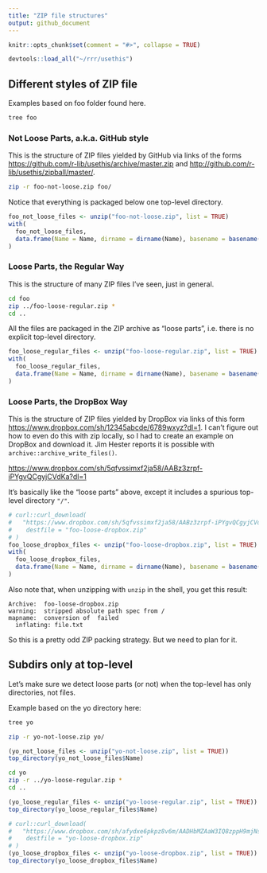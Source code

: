 ```yaml
---
title: "ZIP file structures"
output: github_document
---
```


```r
knitr::opts_chunk$set(comment = "#>", collapse = TRUE)
```

```r
devtools::load_all("~/rrr/usethis")
```

## Different styles of ZIP file

Examples based on foo folder found here.

```bash
tree foo
```

### Not Loose Parts, a.k.a. GitHub style

This is the structure of ZIP files yielded by GitHub via links of the forms <https://github.com/r-lib/usethis/archive/master.zip> and <http://github.com/r-lib/usethis/zipball/master/>.

```bash
zip -r foo-not-loose.zip foo/
```

Notice that everything is packaged below one top-level directory.

```r
foo_not_loose_files <- unzip("foo-not-loose.zip", list = TRUE)
with(
  foo_not_loose_files,
  data.frame(Name = Name, dirname = dirname(Name), basename = basename(Name))
)
```

### Loose Parts, the Regular Way

This is the structure of many ZIP files I've seen, just in general.

```bash
cd foo
zip ../foo-loose-regular.zip *
cd ..
```

All the files are packaged in the ZIP archive as "loose parts", i.e. there is no explicit top-level directory.

```r
foo_loose_regular_files <- unzip("foo-loose-regular.zip", list = TRUE)
with(
  foo_loose_regular_files,
  data.frame(Name = Name, dirname = dirname(Name), basename = basename(Name))
)
```

### Loose Parts, the DropBox Way

This is the structure of ZIP files yielded by DropBox via links of this form <https://www.dropbox.com/sh/12345abcde/6789wxyz?dl=1>. I can't figure out how to even do this with zip locally, so I had to create an example on DropBox and download it. Jim Hester reports it is possible with `archive::archive_write_files()`.

<https://www.dropbox.com/sh/5qfvssimxf2ja58/AABz3zrpf-iPYgvQCgyjCVdKa?dl=1>

It's basically like the "loose parts" above, except it includes a spurious top-level directory `"/"`.

```r
# curl::curl_download(
#   "https://www.dropbox.com/sh/5qfvssimxf2ja58/AABz3zrpf-iPYgvQCgyjCVdKa?dl=1",
#    destfile = "foo-loose-dropbox.zip"
# )
foo_loose_dropbox_files <- unzip("foo-loose-dropbox.zip", list = TRUE)
with(
  foo_loose_dropbox_files,
  data.frame(Name = Name, dirname = dirname(Name), basename = basename(Name))
)
```

Also note that, when unzipping with `unzip` in the shell, you get this result:

```
Archive:  foo-loose-dropbox.zip
warning:  stripped absolute path spec from /
mapname:  conversion of  failed
  inflating: file.txt
```

So this is a pretty odd ZIP packing strategy. But we need to plan for it.

## Subdirs only at top-level

Let's make sure we detect loose parts (or not) when the top-level has only directories, not files.

Example based on the yo directory here:

```bash
tree yo
```

```bash
zip -r yo-not-loose.zip yo/
```

```r
(yo_not_loose_files <- unzip("yo-not-loose.zip", list = TRUE))
top_directory(yo_not_loose_files$Name)
```

```bash
cd yo
zip -r ../yo-loose-regular.zip *
cd ..
```

```r
(yo_loose_regular_files <- unzip("yo-loose-regular.zip", list = TRUE))
top_directory(yo_loose_regular_files$Name)
```

```r
# curl::curl_download(
#   "https://www.dropbox.com/sh/afydxe6pkpz8v6m/AADHbMZAaW3IQ8zppH9mjNsga?dl=1",
#    destfile = "yo-loose-dropbox.zip"
# )
(yo_loose_dropbox_files <- unzip("yo-loose-dropbox.zip", list = TRUE))
top_directory(yo_loose_dropbox_files$Name)
```
